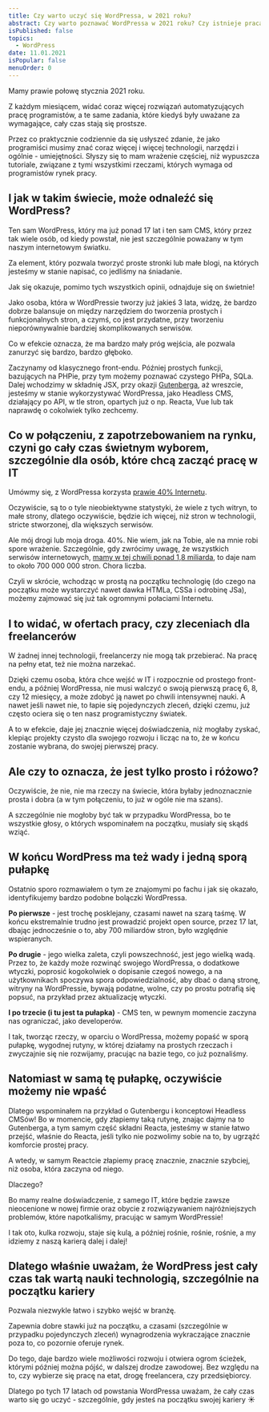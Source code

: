 ```yaml
---
title: Czy warto uczyć się WordPressa, w 2021 roku?
abstract: Czy warto poznawać WordPressa w 2021 roku? Czy istnieje praca dla WordPress Developerów? Na te i inne pytania odpowiadam w artykule ✨
isPublished: false
topics:
  - WordPress
date: 11.01.2021
isPopular: false
menuOrder: 0
---
```


Mamy prawie połowę stycznia 2021 roku.

Z każdym miesiącem, widać coraz więcej rozwiązań automatyzujących pracę programistów, a te same zadania, które kiedyś były uważane za wymagające, cały czas stają się prostsze.

Przez co praktycznie codziennie da się usłyszeć zdanie, że jako programiści musimy znać coraz więcej i więcej technologii, narzędzi i ogólnie - umiejętności. Słyszy się to mam wrażenie częściej, niż wypuszcza tutoriale, związane z tymi wszystkimi rzeczami, których wymaga od programistów rynek pracy.


<VideoInterlude id="iTVs_u6iYtg" title="Czy warto uczyć się WordPressa, w 2021 roku?" />

## I jak w takim świecie, może odnaleźć się WordPress?

Ten sam WordPress, który ma już ponad 17 lat i ten sam CMS, który przez tak wiele osób, od kiedy powstał, nie jest szczególnie poważany w tym naszym internetowym światku.

Za element, który pozwala tworzyć proste stronki lub małe blogi, na których jesteśmy w stanie napisać, co jedliśmy na śniadanie.

Jak się okazuje, pomimo tych wszystkich opinii, odnajduje się on świetnie!

Jako osoba, która w WordPressie tworzy już jakieś 3 lata, widzę, że bardzo dobrze balansuje on między narzędziem do tworzenia prostych i funkcjonalnych stron, a czymś, co jest przydatne, przy tworzeniu nieporównywalnie bardziej skomplikowanych serwisów.

Co w efekcie oznacza, że ma bardzo mały próg wejścia, ale pozwala zanurzyć się bardzo, bardzo głęboko.

Zaczynamy od klasycznego front-endu. Później prostych funkcji, bazujących na PHPie, przy tym możemy poznawać czystego PHPa, SQLa. Dalej wchodzimy w składnię JSX, przy okazji [Gutenberga](./wlasne-bloki-w-wordpress-gutenberg/), aż wreszcie, jesteśmy w stanie wykorzystywać WordPressa, jako Headless CMS, działający po API, w tle stron, opartych już o np. Reacta, Vue lub tak naprawdę o cokolwiek tylko zechcemy.

## Co w połączeniu, z zapotrzebowaniem na rynku, czyni go cały czas świetnym wyborem, szczególnie dla osób, które chcą zacząć pracę w IT

Umówmy się, z WordPressa korzysta [prawie 40% Internetu](https://w3techs.com/technologies/overview/content_management).

Oczywiście, są to o tyle nieobiektywne statystyki, że wiele z tych witryn, to małe strony, dlatego oczywiście, będzie ich więcej, niż stron w technologii, stricte stworzonej, dla większych serwisów.

Ale mój drogi lub moja droga. 40%. Nie wiem, jak na Tobie, ale na mnie robi spore wrażenie. Szczególnie, gdy zwrócimy uwagę, że wszystkich serwisów internetowych, [mamy w tej chwili ponad 1,8 miliarda](https://www.internetlivestats.com/total-number-of-websites/), to daje nam to około 700 000 000 stron. Chora liczba.

Czyli w skrócie, wchodząc w prostą na początku technologię (do czego na początku może wystarczyć nawet dawka HTMLa, CSSa i odrobinę JSa), możemy zajmować się już tak ogromnymi połaciami Internetu.

## I to widać, w ofertach pracy, czy zleceniach dla freelancerów

W żadnej innej technologii, freelancerzy nie mogą tak przebierać. Na pracę na pełny etat, też nie można narzekać.

Dzięki czemu osoba, która chce wejść w IT i rozpocznie od prostego front-endu, a później WordPressa, nie musi walczyć o swoją pierwszą pracę 6, 8, czy 12 miesięcy, a może zdobyć ją nawet po chwili intensywnej nauki. A nawet jeśli nawet nie, to łapie się pojedynczych zleceń, dzięki czemu, już często ociera się o ten nasz programistyczny światek.

A to w efekcie, daje jej znacznie więcej doświadczenia, niż mogłaby zyskać, klepiąc projekty czysto dla swojego rozwoju i licząc na to, że w końcu zostanie wybrana, do swojej pierwszej pracy.

## Ale czy to oznacza, że jest tylko prosto i różowo?

Oczywiście, że nie, nie ma rzeczy na świecie, która byłaby jednoznacznie prosta i dobra (a w tym połączeniu, to już w ogóle nie ma szans).

A szczególnie nie mogłoby być tak w przypadku WordPressa, bo te wszystkie głosy, o których wspominałem na początku, musiały się skądś wziąć.

## W końcu WordPress ma też wady i jedną sporą pułapkę

Ostatnio sporo rozmawiałem o tym ze znajomymi po fachu i jak się okazało, identyfikujemy bardzo podobne bolączki WordPressa.

**Po pierwsze** - jest trochę posklejany, czasami nawet na szarą taśmę. W końcu ekstremalnie trudno jest prowadzić projekt open source, przez 17 lat, dbając jednocześnie o to, aby 700 miliardów stron, było względnie wspieranych.

**Po drugie** - jego wielka zaleta, czyli powszechność, jest jego wielką wadą. Przez to, że każdy może rozwinąć swojego WordPressa, o dodatkowe wtyczki, poprosić kogokolwiek o dopisanie czegoś nowego, a na użytkownikach spoczywa spora odpowiedzialność, aby dbać o daną stronę, witryny na WordPressie, bywają podatne, wolne, czy po prostu potrafią się popsuć, na przykład przez aktualizację wtyczki.

**I po trzecie (i tu jest ta pułapka)** - CMS ten, w pewnym momencie zaczyna nas ograniczać, jako developerów.

I tak, tworząc rzeczy, w oparciu o WordPressa, możemy popaść w sporą pułapkę, wygodnej rutyny, w której działamy na prostych rzeczach i zwyczajnie się nie rozwijamy, pracując na bazie tego, co już poznaliśmy.

## Natomiast w samą tę pułapkę, oczywiście możemy nie wpaść

Dlatego wspominałem na przykład o Gutenbergu i konceptowi Headless CMSów! Bo w momencie, gdy złapiemy taką rutynę, znając dajmy na to Gutenberga, a tym samym część składni Reacta, jesteśmy w stanie łatwo przejść, właśnie do Reacta, jeśli tylko nie pozwolimy sobie na to, by ugrząźć komforcie prostej pracy.

A wtedy, w samym Reactcie złapiemy pracę znacznie, znacznie szybciej, niż osoba, która zaczyna od niego.

Dlaczego?

Bo mamy realne doświadczenie, z samego IT, które będzie zawsze nieocenione w nowej firmie oraz obycie z rozwiązywaniem najróżniejszych problemów, które napotkaliśmy, pracując w samym WordPressie!

I tak oto, kulka rozwoju, staje się kulą, a później rośnie, rośnie, rośnie, a my idziemy z naszą karierą dalej i dalej!

## Dlatego właśnie uważam, że WordPress jest cały czas tak wartą nauki technologią, szczególnie na początku kariery

Pozwala niezwykle łatwo i szybko wejść w branżę.

Zapewnia dobre stawki już na początku, a czasami (szczególnie w przypadku pojedynczych zleceń) wynagrodzenia wykraczające znacznie poza to, co pozornie oferuje rynek.

Do tego, daje bardzo wiele możliwości rozwoju i otwiera ogrom ścieżek, którymi później można pójść, w dalszej drodze zawodowej. Bez względu na to, czy wybierze się pracę na etat, drogę freelancera, czy przedsiębiorcy.

Dlatego po tych 17 latach od powstania WordPressa uważam, że cały czas warto się go uczyć - szczególnie, gdy jesteś na początku swojej kariery ☀️
